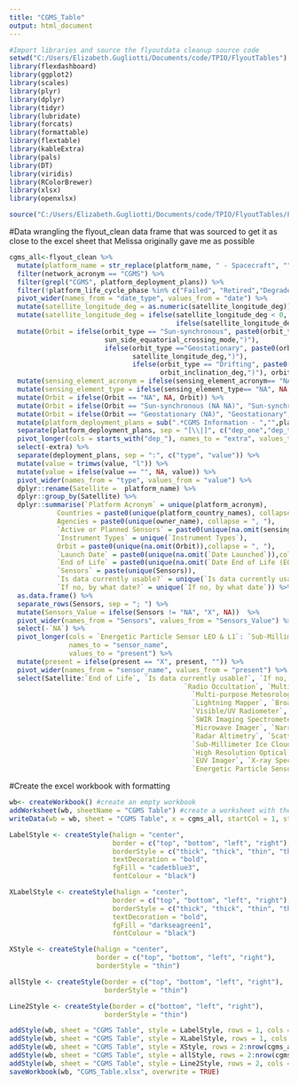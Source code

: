 ```yaml
---
title: "CGMS_Table"
output: html_document
---
```


```r
#Import libraries and source the flyoutdata cleanup source code
setwd("C:/Users/Elizabeth.Gugliotti/Documents/code/TPIO/FlyoutTables")
library(flexdashboard)
library(ggplot2)
library(scales)
library(plyr)
library(dplyr)
library(tidyr)
library(lubridate)
library(forcats)
library(formattable)
library(flextable)
library(kableExtra)
library(pals)
library(DT)
library(viridis)
library(RColorBrewer)
library(xlsx)
library(openxlsx)

source("C:/Users/Elizabeth.Gugliotti/Documents/code/TPIO/FlyoutTables/FlyoutDataCleanup.R")
```

#Data wrangling the flyout_clean data frame that was sourced to get it as close to the excel sheet that Melissa originally gave me as possible
```r
cgms_all<-flyout_clean %>%
  mutate(platform_name = str_replace(platform_name, " - Spacecraft", "")) %>%
  filter(network_acronym == "CGMS") %>%
  filter(grepl("CGMS", platform_deployment_plans)) %>%
  filter(!platform_life_cycle_phase %in% c("Failed", "Retired","Degraded")) %>%
  pivot_wider(names_from = "date_type", values_from = "date") %>% 
  mutate(satellite_longitude_deg = as.numeric(satellite_longitude_deg)) %>%
  mutate(satellite_longitude_deg = ifelse(satellite_longitude_deg < 0, paste0(satellite_longitude_deg*-1," W"), 
                                          ifelse(satellite_longitude_deg > 0, paste0(satellite_longitude_deg, " E"), satellite_longitude_deg))) %>%
  mutate(Orbit = ifelse(orbit_type == "Sun-synchronous", paste0(orbit_type," (",orbit_crossing_time," ",
                        sun_side_equatorial_crossing_mode,")"),
                        ifelse(orbit_type =="Geostationary", paste0(orbit_type," (",
                               satellite_longitude_deg,")"),
                               ifelse(orbit_type == "Drifting", paste0(orbit_type," (",
                                      orbit_inclination_deg,")"), orbit_type)))) %>%
  mutate(sensing_element_acronym = ifelse(sensing_element_acronym== "NA", NA, sensing_element_acronym)) %>%
  mutate(sensing_element_type = ifelse(sensing_element_type== "NA", NA, sensing_element_type)) %>%
  mutate(Orbit = ifelse(Orbit == "NA", NA, Orbit)) %>%
  mutate(Orbit = ifelse(Orbit == "Sun-synchronous (NA NA)", "Sun-synchronous", Orbit)) %>%
  mutate(Orbit = ifelse(Orbit == "Geostationary (NA)", "Geostationary", Orbit)) %>%
  mutate(platform_deployment_plans = sub(".*CGMS Information - ","",platform_deployment_plans)) %>%
  separate(platform_deployment_plans, sep = "[\\|]", c("dep_one","dep_two","dep_three","dep_four", "dep_five")) %>%
  pivot_longer(cols = starts_with("dep_"), names_to = "extra", values_to = "deployment_plans") %>% 
  select(-extra) %>%
  separate(deployment_plans, sep = ":", c("type", "value")) %>% 
  mutate(value = trimws(value, "l")) %>%
  mutate(value = ifelse(value == "", NA, value)) %>%
  pivot_wider(names_from = "type", values_from = "value") %>% 
  dplyr::rename(Satellite =  platform_name) %>% 
  dplyr::group_by(Satellite) %>% 
  dplyr::summarise(`Platform Acronym` = unique(platform_acronym),
            Countries = paste0(unique(platform_country_names), collapse = ", "),
            Agencies = paste0(unique(owner_name), collapse = ", "),
            `Active or Planned Sensors` = paste0(unique(na.omit(sensing_element_acronym)), collapse = ", "),
            `Instrument Types` = unique(`Instrument Types`),
            Orbit = paste0(unique(na.omit(Orbit)),collapse = ", "),
            `Launch Date` = paste0(unique(na.omit(`Date Launched`)),collapse = ", "),
            `End of Life` = paste0(unique(na.omit(`Date End of Life (EOL)`)),collapse = ", "),
            `Sensors` = paste(unique(Sensors)),
            `Is data currently usable?` = unique(`Is data currently usable`),
            `If no, by what date?` = unique(`If no, by what date`)) %>% 
  as.data.frame() %>% 
  separate_rows(Sensors, sep = "; ") %>% 
  mutate(Sensors_Value = ifelse(Sensors != "NA", "X", NA))  %>% 
  pivot_wider(names_from = "Sensors", values_from = "Sensors_Value") %>% 
  select(-`NA`) %>%
  pivot_longer(cols = `Energetic Particle Sensor LEO & L1`: `Sub-Millimeter Ice Cloud Imager`,
               names_to = "sensor_name",
               values_to = "present") %>% 
  mutate(present = ifelse(present == "X", present, "")) %>% 
  pivot_wider(names_from = "sensor_name", values_from = "present") %>% 
  select(Satellite:`End of Life`, `Is data currently usable?`, `If no, by what date?`, `Microwave Sounder`, `Hyperspectral Infrared Sounder`, 
                                            `Radio Occultation`, `Multi-purpose Meteorological Imager GEO`, 
                                              `Multi-purpose Meteorological Imager LEO`, `Multi-viewing, Multi-channel, Multi-polarisation imager`, 
                                              `Lightning Mapper`, `Broadband Short/Long Wave Radiometer`, 
                                              `Visible/UV Radiometer`, `UV Limb Spectrometer`, 
                                              `SWIR Imaging Spectrometer`, `Precipitation Radar`, 
                                              `Microwave Imager`, `Narrow Band Visible & Near Infrared Imager`, 
                                              `Radar Altimetry`, `Scatterometer`, 
                                              `Sub-Millimeter Ice Cloud Imager`, `Synthetic Aperture Radar`, 
                                              `High Resolution Optical Imager`, `Coronograph`, 
                                              `EUV Imager`, `X-ray Spectrograph`, 
                                              `Energetic Particle Sensor LEO & L1`, `Energetic Particle Sensor GEO - Low energy electrons and protons`, `Energetic Particle Sensor GEO - High energy electrons and protons`, `Energetic Particle Sensor GEO - Very high energy protons`, `Energetic Particle Sensor GEO - Energetic heavy ions`, `Magnetometer`, `Plasma Analyzer`)
```

#Create the excel workbook with formatting
```r
wb<- createWorkbook() #create an empty workbook
addWorksheet(wb, sheetName = "CGMS Table") #create a worksheet with the name "CGMS Table"
writeData(wb = wb, sheet = "CGMS Table", x = cgms_all, startCol = 1, startRow = 1, colNames = TRUE) #assign data that will go in there and where it will all go

LabelStyle <- createStyle(halign = "center",
                          border = c("top", "bottom", "left", "right"),
                          borderStyle = c("thick", "thick", "thin", "thin"),
                          textDecoration = "bold",
                          fgFill = "cadetblue3",
                          fontColour = "black")

XLabelStyle <- createStyle(halign = "center",
                          border = c("top", "bottom", "left", "right"),
                          borderStyle = c("thick", "thick", "thin", "thin"),
                          textDecoration = "bold",
                          fgFill = "darkseagreen1",
                          fontColour = "black")

XStyle <- createStyle(halign = "center",
                      border = c("top", "bottom", "left", "right"),
                      borderStyle = "thin")

allStyle <- createStyle(border = c("top", "bottom", "left", "right"),
                        borderStyle = "thin")

Line2Style <- createStyle(border = c("bottom", "left", "right"),
                        borderStyle = "thin")

addStyle(wb, sheet = "CGMS Table", style = LabelStyle, rows = 1, cols = 1:11, gridExpand = FALSE, stack = FALSE)
addStyle(wb, sheet = "CGMS Table", style = XLabelStyle, rows = 1, cols = 12:ncol(cgms_all), gridExpand = FALSE, stack = FALSE)
addStyle(wb, sheet = "CGMS Table", style = XStyle, rows = 2:nrow(cgms_all)+1, cols = 12:ncol(cgms_all), gridExpand = TRUE, stack = FALSE)
addStyle(wb, sheet = "CGMS Table", style = allStyle, rows = 2:nrow(cgms_all)+1, cols = 1:11, gridExpand = TRUE, stack = FALSE)
addStyle(wb, sheet = "CGMS Table", style = Line2Style, rows = 2, cols = 1:ncol(cgms_all), gridExpand = TRUE, stack = FALSE)
saveWorkbook(wb, "CGMS_Table.xlsx", overwrite = TRUE)
```

